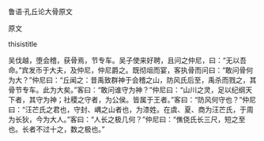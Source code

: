 


鲁语·孔丘论大骨原文

原文

thisistitle

吴伐越，堕会稽，获骨焉，节专车。吴子使来好聘，且问之仲尼，曰：“无以吾命。”宾发币于大夫，及仲尼，仲尼爵之。既彻俎而宴，客执骨而问曰：“敢问骨何为大？”仲尼曰：“丘闻之：昔禹致群神于会稽之山，防风氏后至，禹杀而戮之，其骨节专车。此为大矣。”客曰：“敢问谁守为神？”仲尼曰：“山川之灵，足以纪纲天下者，其守为神；社稷之守者，为公侯。皆属于王者。”客曰：“防风何守也？”仲尼曰：“汪芒氏之君也，守封、嵎之山者也，为漆姓。在虞、夏、商为汪芒氏，于周为长狄，今为大人。”客曰：“人长之极几何？”仲尼曰：“僬侥氏长三尺，短之至也。长者不过十之，数之极也。”

